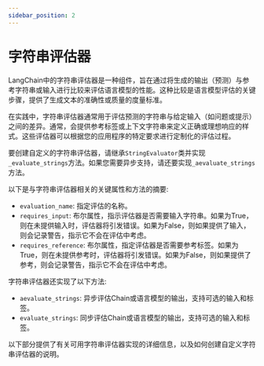 ```yaml
---
sidebar_position: 2 
---
```

# 字符串评估器

LangChain中的字符串评估器是一种组件，旨在通过将生成的输出（预测）与参考字符串或输入进行比较来评估语言模型的性能。这种比较是语言模型评估的关键步骤，提供了生成文本的准确性或质量的度量标准。

在实践中，字符串评估器通常用于评估预测的字符串与给定输入（如问题或提示）之间的差异。通常，会提供参考标签或上下文字符串来定义正确或理想响应的样式。这些评估器可以根据您的应用程序的特定要求进行定制化的评估过程。

要创建自定义的字符串评估器，请继承`StringEvaluator`类并实现`_evaluate_strings`方法。如果您需要异步支持，请还要实现`_aevaluate_strings`方法。

以下是与字符串评估器相关的关键属性和方法的摘要:

- `evaluation_name`: 指定评估的名称。
- `requires_input`: 布尔属性，指示评估器是否需要输入字符串。如果为True，则在未提供输入时，评估器将引发错误。如果为False，则如果提供了输入，则会记录警告，指示它不会在评估中考虑。
- `requires_reference`: 布尔属性，指定评估器是否需要参考标签。如果为True，则在未提供参考时，评估器将引发错误。如果为False，则如果提供了参考，则会记录警告，指示它不会在评估中考虑。

字符串评估器还实现了以下方法:

- `aevaluate_strings`: 异步评估Chain或语言模型的输出，支持可选的输入和标签。
- `evaluate_strings`: 同步评估Chain或语言模型的输出，支持可选的输入和标签。

以下部分提供了有关可用字符串评估器实现的详细信息，以及如何创建自定义字符串评估器的说明。


<DocCardList />
